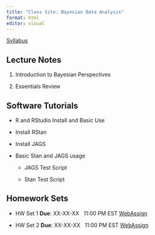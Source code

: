```yaml
---
title: "Class Site: Bayesian Data Analysis"
format: html
editor: visual
---
```


[Syllabus](Syllabus/Syllabus_XX.pdf "Click for Syllabus")

## Lecture Notes

1.  Introduction to Bayesian Perspectives

2.  Essentials Review

## Software Tutorials

-   R and RStudio Install and Basic Use

-   Install RStan

-   Install JAGS

-   Basic Stan and JAGS usage

    -   JAGS Test Script

    -   Stan Test Script

## Homework Sets

-   HW Set 1 **Due**: XX-XX-XX   11:00 PM EST [WebAssign](https://www.webassign.net/login.html)

-   HW Set 2 **Due**: XX-XX-XX   11:00 PM EST [WebAssign](https://www.webassign.net/login.html)
